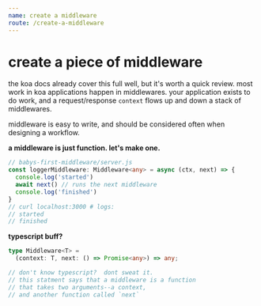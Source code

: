 ```yaml
---
name: create a middleware
route: /create-a-middleware
---
```

# create a piece of middleware

the koa docs already cover this full well, but it's worth a quick review.
most work in koa applications happen in middlewares.  your application exists
to do work, and a request/response `context` flows up and down a stack of
middlewares.

middleware is easy to write, and should be considered often when designing a workflow.

**a middleware is just function. let's make one.**

```typescript
// babys-first-middleware/server.js
const loggerMiddleware: Middleware<any> = async (ctx, next) => {
  console.log('started')
  await next() // runs the next middleware
  console.log('finished')
}
// curl localhost:3000 # logs:
// started
// finished
```

**typescript buff?**

```typescript
type Middleware<T> =
  (context: T, next: () => Promise<any>) => any;

// don't know typescript?  dont sweat it.
// this statment says that a middleware is a function
// that takes two arguments--a context,
// and another function called `next`
```
